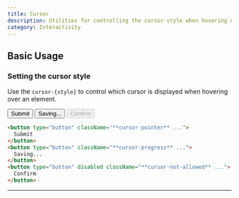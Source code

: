 ```yaml
---
title: Cursor
description: Utilities for controlling the cursor style when hovering over an element.
category: Interactivity
---
```



## Basic Usage

### Setting the cursor style

Use the `cursor-{style}` to control which cursor is displayed when hovering over an element.

<Example hint="Hover over each button to see the cursor change">
  <div className="flex flex-col sm:flex-row gap-4 sm:gap-0 items-center justify-around">
    <button type="button" className="w-full sm:w-auto py-2 px-3 bg-indigo-600 hover:bg-indigo-700 disabled:bg-indigo-300 dark:disabled:bg-indigo-800 text-white dark:disabled:text-indigo-400 text-sm font-semibold rounded-md shadow focus:outline-none cursor-pointer" tabindex="-1">
      Submit
    </button>
    <button type="button" className="w-full sm:w-auto py-2 px-3 bg-indigo-600 hover:bg-indigo-700 disabled:bg-indigo-300 dark:disabled:bg-indigo-800 text-white dark:disabled:text-indigo-400 text-sm font-semibold rounded-md shadow focus:outline-none cursor-progress" tabindex="-1">
      Saving...
    </button>
    <button type="button" className="w-full sm:w-auto py-2 px-3 bg-indigo-600 hover:bg-indigo-700 disabled:bg-indigo-300 dark:disabled:bg-indigo-800 text-white dark:disabled:text-indigo-400 text-sm font-semibold rounded-md shadow focus:outline-none cursor-not-allowed" tabindex="-1" disabled>
      Confirm
    </button>
  </div>
</Example>

```html
<button type="button" className="**cursor-pointer** ...">
  Submit
</button>
<button type="button" className="**cursor-progress** ...">
  Saving...
</button>
<button type="button" disabled className="**cursor-not-allowed** ...">
  Confirm
</button>
```

---

